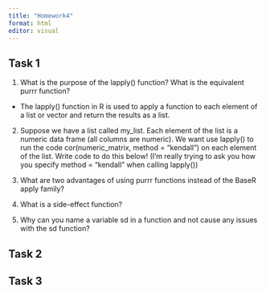 ```yaml
---
title: "Homework4"
format: html
editor: visual
---
```


## Task 1
1. What is the purpose of the lapply() function? What is the equivalent purrr function?
- The lapply() function in R is used to apply a function to each element of a list or vector and return the results as a list. 

2. Suppose we have a list called my_list. Each element of the list is a numeric data frame (all columns are numeric). We want use lapply() to run the code cor(numeric_matrix, method = "kendall") on each element of the list. Write code to do this below! (I’m really trying to ask you how you specify method = "kendall" when calling lapply())


3. What are two advantages of using purrr functions instead of the BaseR apply family?


4. What is a side-effect function?
  

5. Why can you name a variable sd in a function and not cause any issues with the sd function?
  



## Task 2


## Task 3